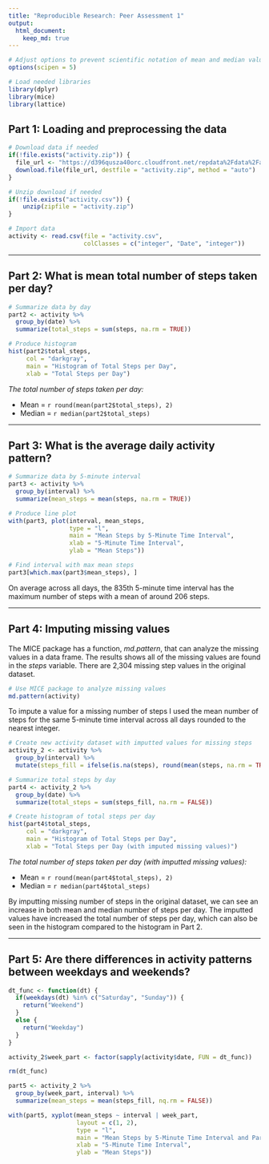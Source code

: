 ```yaml
---
title: "Reproducible Research: Peer Assessment 1"
output: 
  html_document:
    keep_md: true
---
```


```r
# Adjust options to prevent scientific notation of mean and median values
options(scipen = 5)
```

```r
# Load needed libraries
library(dplyr)
library(mice)
library(lattice)
```

## Part 1: Loading and preprocessing the data

```r
# Download data if needed
if(!file.exists("activity.zip")) {
  file_url <- "https://d396qusza40orc.cloudfront.net/repdata%2Fdata%2Factivity.zip"
  download.file(file_url, destfile = "activity.zip", method = "auto")
}

# Unzip download if needed
if(!file.exists("activity.csv")) {
    unzip(zipfile = "activity.zip")
}

# Import data
activity <- read.csv(file = "activity.csv",
                     colClasses = c("integer", "Date", "integer"))
```

***

## Part 2: What is mean total number of steps taken per day?
```r
# Summarize data by day
part2 <- activity %>%
  group_by(date) %>%
  summarize(total_steps = sum(steps, na.rm = TRUE))

# Produce histogram
hist(part2$total_steps,
     col = "darkgray",
     main = "Histogram of Total Steps per Day",
     xlab = "Total Steps per Day")
```

*The total number of steps taken per day:*

* Mean = `r round(mean(part2$total_steps), 2)`
* Median = `r median(part2$total_steps)`

***

## Part 3: What is the average daily activity pattern?
```r
# Summarize data by 5-minute interval
part3 <- activity %>%
  group_by(interval) %>%
  summarize(mean_steps = mean(steps, na.rm = TRUE))

# Produce line plot
with(part3, plot(interval, mean_steps,
                 type = "l",
                 main = "Mean Steps by 5-Minute Time Interval",
                 xlab = "5-Minute Time Interval",
                 ylab = "Mean Steps"))
```
```r
# Find interval with max mean steps
part3[which.max(part3$mean_steps), ]
```

On average across all days, the 835th 5-minute time interval has the maximum number of steps with a mean of around 206 steps.

***

## Part 4: Imputing missing values

The MICE package has a function, *md.pattern*, that can analyze the missing values in a data frame. The results shows all of the missing values are found in the *steps* variable. There are 2,304 missing step values in the original dataset.

```r
# Use MICE package to analyze missing values
md.pattern(activity)
```

To impute a value for a missing number of steps I used the mean number of steps for the same 5-minute time interval across all days rounded to the nearest integer.

```r
# Create new activity dataset with imputted values for missing steps
activity_2 <- activity %>%
  group_by(interval) %>%
  mutate(steps_fill = ifelse(is.na(steps), round(mean(steps, na.rm = TRUE)), steps))
```

```r
# Summarize total steps by day
part4 <- activity_2 %>%
  group_by(date) %>%
  summarize(total_steps = sum(steps_fill, na.rm = FALSE))

# Create histogram of total steps per day
hist(part4$total_steps,
     col = "darkgray",
     main = "Histogram of Total Steps per Day",
     xlab = "Total Steps per Day (with imputed missing values)")
```

*The total number of steps taken per day (with imputted missing values):*

* Mean = `r round(mean(part4$total_steps), 2)`
* Median = `r median(part4$total_steps)`

By imputting missing number of steps in the original dataset, we can see an increase in both mean and median number of steps per day. The imputted values have increased the total number of steps per day, which can also be seen in the histogram compared to the histogram in Part 2.

***

## Part 5: Are there differences in activity patterns between weekdays and weekends?
```r
dt_func <- function(dt) {
  if(weekdays(dt) %in% c("Saturday", "Sunday")) {
    return("Weekend")
  }
  else {
    return("Weekday")
  }
}

activity_2$week_part <- factor(sapply(activity$date, FUN = dt_func))

rm(dt_func)
```
```r
part5 <- activity_2 %>%
  group_by(week_part, interval) %>%
  summarize(mean_steps = mean(steps_fill, nq.rm = FALSE))

with(part5, xyplot(mean_steps ~ interval | week_part,
                   layout = c(1, 2),
                   type = "l",
                   main = "Mean Steps by 5-Minute Time Interval and Part of Week",
                   xlab = "5-Minute Time Interval",
                   ylab = "Mean Steps"))
```